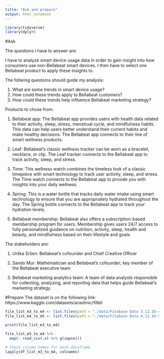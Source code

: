 ```yaml
---
title: "Ask and prepare"
output: html_notebook
---
```

```r
library(tidyverse)
library(dplyr)
```
#Ask 

The questions I have to answer are: 

I have to analyze smart device usage data in order to gain insight into how consumers use non-Bellabeat smart
devices. I then have to select one Bellabeat product to apply these insights to. 

The follwing questoins should guide my analysis: 

1. What are some trends in smart device usage?
2. How could these trends apply to Bellabeat customers?
3. How could these trends help influence Bellabeat marketing strategy?

Products to chose from:

1. Bellabeat app: The Bellabeat app provides users with health data related to their activity, sleep, stress,
menstrual cycle, and mindfulness habits. This data can help users better understand their current habits and
make healthy decisions. The Bellabeat app connects to their line of smart wellness products.

2. Leaf: Bellabeat’s classic wellness tracker can be worn as a bracelet, necklace, or clip. The Leaf tracker connects
to the Bellabeat app to track activity, sleep, and stress.

3.  Time: This wellness watch combines the timeless look of a classic timepiece with smart technology to track user
activity, sleep, and stress. The Time watch connects to the Bellabeat app to provide you with insights into your
daily wellness.

4. Spring: This is a water bottle that tracks daily water intake using smart technology to ensure that you are
appropriately hydrated throughout the day. The Spring bottle connects to the Bellabeat app to track your
hydration levels.

5. Bellabeat membership: Bellabeat also offers a subscription-based membership program for users.
Membership gives users 24/7 access to fully personalized guidance on nutrition, activity, sleep, health and
beauty, and mindfulness based on their lifestyle and goals.

The stakeholders are: 

1. Urška Sršen: Bellabeat’s cofounder and Chief Creative Officer

2. Sando Mur: Mathematician and Bellabeat’s cofounder; key member of the Bellabeat executive team

3. Bellabeat marketing analytics team: A team of data analysts responsible for collecting, analyzing, and reporting
data that helps guide Bellabeat’s marketing strategy.

#Prepare 
The dataset is on the following link: https://www.kaggle.com/datasets/arashnic/fitbit

```r

file_list_m3_to_m4 <- list.files(path = "./data/Fitabase Data 3.12.16-4.11.16", pattern = "*.csv", full.names = TRUE)
file_list_m4_to_m5 <- list.files(path = "./data/Fitabase Data 4.12.16-5.12.16", pattern = "*.csv", full.names = TRUE)

```

```r

print(file_list_m3_to_m4)

```

```r

file_list_m3_to_m4 %>% 
  map(~ read_csv(.x) %>% glimpse())

```



```r

# Check column names for each dataframe
lapply(df_list_m3_to_m4, colnames)

```

```r



```

